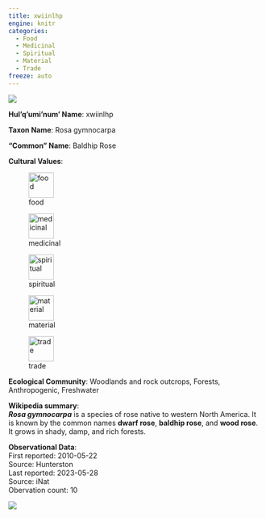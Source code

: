 ```yaml
---
title: xwiinlhp
engine: knitr
categories:
  - Food
  - Medicinal
  - Spiritual
  - Material
  - Trade
freeze: auto
---
```

![](https://inaturalist-open-data.s3.amazonaws.com/photos/26171161/medium.jpeg){fig-alt="xwiinlhp - Baldhip Rose"}

**Hul'q'umi'num' Name**: xwiinlhp



**Taxon Name**: Rosa gymnocarpa

**"Common" Name**: Baldhip Rose

**Cultural Values**:  

::: {layout-nrow=1 style="width:60%"}
![food](/files/food.svg){width=50px}

![medicinal](/files/medicinal.svg){width=50px}

![spiritual](/files/spiritual.svg){width=50px}

![material](/files/material.svg){width=50px}

![trade](/files/trade.svg){width=50px}
:::

**Ecological Community**: Woodlands and rock outcrops, Forests, Anthropogenic, Freshwater

**Wikipedia summary**:  
<i><b>Rosa gymnocarpa</b></i> is a species of rose native to western North America. It is known by the common names <b>dwarf rose</b>, <b>baldhip rose</b>, and <b>wood rose</b>. It grows in shady, damp, and rich forests.

**Observational Data**:   
First reported: 2010-05-22  
Source: Hunterston  
Last reported: 2023-05-28  
Source: iNat  
Obervation count: 10

![](community_dist.png)
